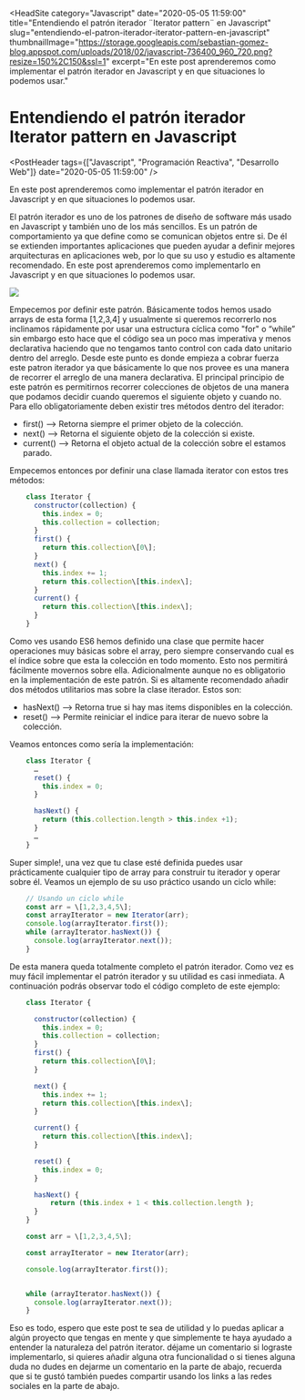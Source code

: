 
<HeadSite
  category="Javascript"
  date="2020-05-05 11:59:00"
  title="Entendiendo el patrón iterador ¨Iterator pattern¨ en Javascript"
  slug="entendiendo-el-patron-iterador-iterator-pattern-en-javascript"
  thumbnailImage="https://storage.googleapis.com/sebastian-gomez-blog.appspot.com/uploads/2018/02/javascript-736400_960_720.png?resize=150%2C150&ssl=1"
  excerpt="En este post aprenderemos como implementar el patrón iterador en Javascript y en que situaciones lo podemos usar."
></HeadSite>

# Entendiendo el patrón iterador Iterator pattern en Javascript

<PostHeader
  tags={["Javascript", "Programación Reactiva", "Desarrollo Web"]}
  date="2020-05-05 11:59:00"
/>

En este post aprenderemos como implementar el patrón iterador en Javascript y en que situaciones lo podemos usar.

El patrón iterador es uno de los patrones de diseño de software más usado en Javascript y también uno de los más sencillos. Es un patrón de comportamiento ya que define como se comunican objetos entre si. De él se extienden importantes aplicaciones que pueden ayudar a definir mejores arquitecturas en aplicaciones web, por lo que su uso y estudio es altamente recomendado. En este post aprenderemos como implementarlo en Javascript y en que situaciones lo podemos usar.

[![](https://storage.googleapis.com/sebastian-gomez-blog.appspot.com/uploads/2018/02/3D9EF91B-93C7-4DB4-AC5D-73362F46D236.png)](https://storage.googleapis.com/sebastian-gomez-blog.appspot.com/uploads/2018/02/3D9EF91B-93C7-4DB4-AC5D-73362F46D236.png "Diagrama Patron Iterador")

Empecemos por definir este patrón. Básicamente todos hemos usado arrays de esta forma \[1,2,3,4\] y usualmente si queremos recorrerlo nos inclinamos rápidamente por usar una estructura cíclica como "for" o “while” sin embargo esto hace que el código sea un poco mas imperativa y menos declarativa haciendo que no tengamos tanto control con cada dato unitario dentro del arreglo. Desde este punto es donde empieza a cobrar fuerza este patron iterador ya que básicamente lo que nos provee es una manera de recorrer el arreglo de una manera declarativa. El principal principio de este patrón es permitirnos recorrer colecciones de objetos de una manera que podamos decidir cuando queremos el siguiente objeto y cuando no. Para ello obligatoriamente deben existir tres métodos dentro del iterador:

- first() --> Retorna siempre el primer objeto de la colección.
- next() --> Retorna el siguiente objeto de la colección si existe.
- current() --> Retorna el objeto actual de la colección sobre el estamos parado.

Empecemos entonces por definir una clase llamada iterator con estos tres métodos:

```js
    class Iterator {
      constructor(collection) {
        this.index = 0;
        this.collection = collection;
      }
      first() {
        return this.collection\[0\];
      }
      next() {
        this.index += 1;
        return this.collection\[this.index\];
      }
      current() {
        return this.collection\[this.index\];
      }
    }
```

Como ves usando ES6 hemos definido una clase que permite hacer operaciones muy básicas sobre el array, pero siempre conservando cual es el índice sobre que esta la colección en todo momento. Esto nos permitirá fácilmente movernos sobre ella. Adicionalmente aunque no es obligatorio en la implementación de este patrón. Si es altamente recomendado añadir dos métodos utilitarios mas sobre la clase iterador. Estos son:

- hasNext() —> Retorna true si hay mas items disponibles en la colección.
- reset() —> Permite reiniciar el indice para iterar de nuevo sobre la colección.

Veamos entonces como sería la implementación:

```js
    class Iterator {
      …
      reset() {
        this.index = 0;
      }

      hasNext() {
        return (this.collection.length > this.index +1);
      }
      …
    }
```

Super simple!, una vez que tu clase esté definida puedes usar prácticamente cualquier tipo de array para construir tu iterador y operar sobre él. Veamos un ejemplo de su uso práctico usando un ciclo while:

```js
    // Usando un ciclo while
    const arr = \[1,2,3,4,5\];
    const arrayIterator = new Iterator(arr);
    console.log(arrayIterator.first());
    while (arrayIterator.hasNext()) {
      console.log(arrayIterator.next());
    }
```

De esta manera queda totalmente completo el patrón iterador. Como vez es muy fácil implementar el patrón iterador y su utilidad es casi inmediata. A continuación podrás observar todo el código completo de este ejemplo:

```js
    class Iterator {

      constructor(collection) {
        this.index = 0;
        this.collection = collection;
      }
      first() {
        return this.collection\[0\];
      }

      next() {
        this.index += 1;
        return this.collection\[this.index\];
      }

      current() {
        return this.collection\[this.index\];
      }

      reset() {
        this.index = 0;
      }

      hasNext() {
          return (this.index + 1 < this.collection.length );
      }
    }

    const arr = \[1,2,3,4,5\];

    const arrayIterator = new Iterator(arr);

    console.log(arrayIterator.first());


    while (arrayIterator.hasNext()) {
      console.log(arrayIterator.next());
    }
```

Eso es todo, espero que este post te sea de utilidad y lo puedas aplicar a algún proyecto que tengas en mente y que simplemente te haya ayudado a entender la naturaleza del patrón iterator. déjame un comentario si lograste implementarlo, si quieres añadir alguna otra funcionalidad o si tienes alguna duda no dudes en dejarme un comentario en la parte de abajo, recuerda que si te gustó también puedes compartir usando los links a las redes sociales en la parte de abajo.

<Discuss slug="entendiendo-el-patron-iterador-iterator-pattern-en-javascript" />
